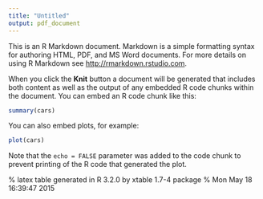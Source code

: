 ```yaml
---
title: "Untitled"
output: pdf_document
---
```


This is an R Markdown document. Markdown is a simple formatting syntax for authoring HTML, PDF, and MS Word documents. For more details on using R Markdown see <http://rmarkdown.rstudio.com>.

When you click the **Knit** button a document will be generated that includes both content as well as the output of any embedded R code chunks within the document. You can embed an R code chunk like this:

```r
summary(cars)
```

You can also embed plots, for example:

```r
plot(cars)
```

Note that the `echo = FALSE` parameter was added to the code chunk to prevent printing of the R code that generated the plot.

% latex table generated in R 3.2.0 by xtable 1.7-4 package
% Mon May 18 16:39:47 2015
\begin{table}[ht]
\centering
\begin{tabular}{|r|rrrrr|}
  \hline
  & Term & Estimate & Std..Error & t.value & Pr...t.. \\ 
  \hline
  Model 1 & (Intercept) & 0.04 & 0.10 & 0.41 & 0.68 \\ 
  & lag.quarterly.revenue & 1.00 & 0.01 & 91.44 & 0.00 \\ 
  \hline
  Model 2 & (Intercept)1 & 4.97 & 1.24 & 4.01 & 0.00 \\ 
  & lag.quarterly.revenue1 & 0.37 & 0.11 & 3.27 & 0.00 \\ 
  & price.index & -0.82 & 0.17 & -4.77 & 0.00 \\ 
  & income.level & 0.75 & 0.14 & 5.22 & 0.00 \\ 
   \hline
\end{tabular}
\end{table}

